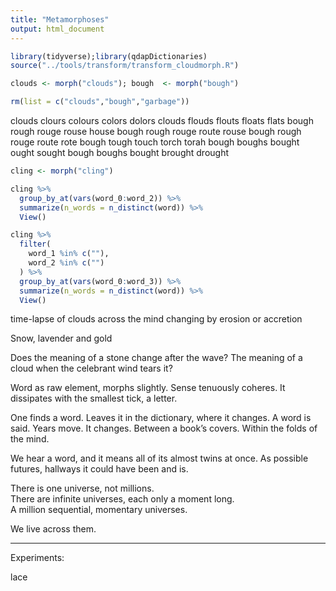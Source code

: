```yaml
---
title: "Metamorphoses"
output: html_document
---
```


```r
library(tidyverse);library(qdapDictionaries)
source("../tools/transform/transform_cloudmorph.R")
```

```r
clouds <- morph("clouds"); bough  <- morph("bough")

rm(list = c("clouds","bough","garbage"))
```

clouds	clours	colours	colors	dolors
clouds	flouds	flouts	floats	flats
bough	rough	rouge	rouse	house
bough	rough	rouge	route	rouse
bough	rough	rouge	route	rote
bough	tough	touch	torch	torah
bough	boughs bought	ought	sought
bough	boughs	bought	brought	drought

```r

cling <- morph("cling")

cling %>%
  group_by_at(vars(word_0:word_2)) %>%
  summarize(n_words = n_distinct(word)) %>%
  View()

cling %>%
  filter(
    word_1 %in% c(""),
    word_2 %in% c("")
  ) %>%
  group_by_at(vars(word_0:word_3)) %>%
  summarize(n_words = n_distinct(word)) %>%
  View()

```


time-lapse of clouds across the mind
changing by erosion or accretion

Snow, lavender and gold

Does the meaning of a stone change after the wave?
The meaning of a cloud when the celebrant wind tears it?


Word as raw element, morphs slightly.
Sense tenuously coheres.  It dissipates with the smallest tick, a letter.

One finds a word.  Leaves it in the dictionary, where it changes.
A word is said.  Years move.  It changes.
Between a book's covers.   Within the folds of the mind.  

We hear a word, and it means all of its almost twins at once.
As possible futures, hallways it could have been and is.

There is one universe, not millions.  
There are infinite universes, each only a moment long.  
A million sequential, momentary universes.

We live across them.

---

Experiments:

lace

